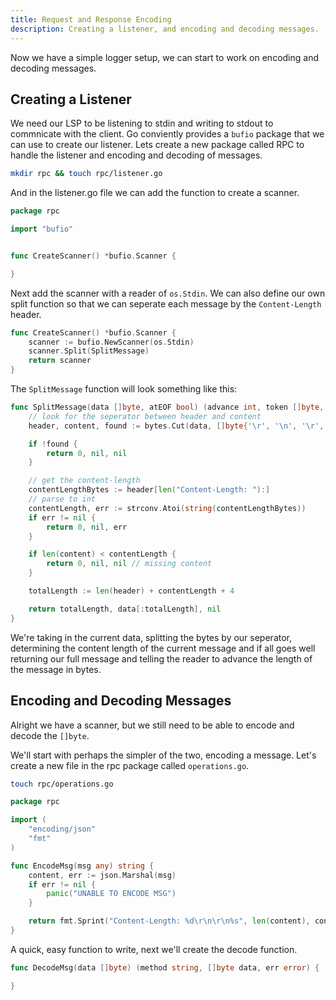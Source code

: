 ```yaml
---
title: Request and Response Encoding
description: Creating a listener, and encoding and decoding messages.
---
```


Now we have a simple logger setup, we can start to work on encoding and decoding messages.

## Creating a Listener

We need our LSP to be listening to stdin and writing to stdout to commnicate with the client.
Go conviently provides a `bufio` package that we can use to create our listener. Lets create a new package called RPC to handle the listener and encoding and decoding of messages.

```bash
mkdir rpc && touch rpc/listener.go
```

And in the listener.go file we can add the function to create a scanner.
```go
package rpc

import "bufio"


func CreateScanner() *bufio.Scanner {

}
```
Next add the scanner with a reader of `os.Stdin`. We can also define our own split function so that we can seperate each message by the `Content-Length` header.
```go
func CreateScanner() *bufio.Scanner {
	scanner := bufio.NewScanner(os.Stdin)
	scanner.Split(SplitMessage)
	return scanner
}
```

The `SplitMessage` function will look something like this:
```go
func SplitMessage(data []byte, atEOF bool) (advance int, token []byte, err error) {
	// look for the seperator between header and content
	header, content, found := bytes.Cut(data, []byte{'\r', '\n', '\r', '\n'})

	if !found {
		return 0, nil, nil
	}

	// get the content-length
	contentLengthBytes := header[len("Content-Length: "):]
	// parse to int
	contentLength, err := strconv.Atoi(string(contentLengthBytes))
	if err != nil {
		return 0, nil, err
	}

	if len(content) < contentLength {
		return 0, nil, nil // missing content
	}

	totalLength := len(header) + contentLength + 4

	return totalLength, data[:totalLength], nil
}
```

We're taking in the current data, splitting the bytes by our seperator, determining the content length of 
the current message and if all goes well returning our full message and telling the reader to advance the length of the message in bytes.


## Encoding and Decoding Messages

Alright we have a scanner, but we still need to be able to encode and decode the `[]byte`.

We'll start with perhaps the simpler of the two, encoding a message.
Let's create a new file in the rpc package called `operations.go`.

```bash
touch rpc/operations.go
```
```go
package rpc

import (
	"encoding/json"
	"fmt"
)

func EncodeMsg(msg any) string {
	content, err := json.Marshal(msg)
	if err != nil {
		panic("UNABLE TO ENCODE MSG")
	}

	return fmt.Sprint("Content-Length: %d\r\n\r\n%s", len(content), content)
}
```

A quick, easy function to write, next we'll create the decode function.
```go
func DecodeMsg(data []byte) (method string, []byte data, err error) {

}
```
